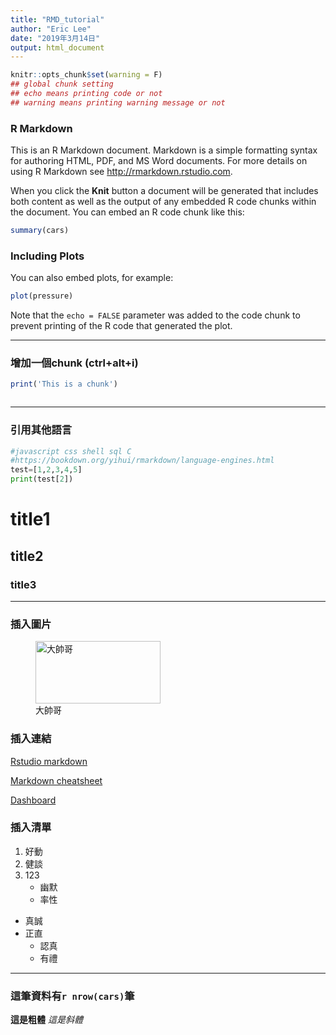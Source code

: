 ```yaml
---
title: "RMD_tutorial"
author: "Eric Lee"
date: "2019年3月14日"
output: html_document
---
```


```r
knitr::opts_chunk$set(warning = F)
## global chunk setting
## echo means printing code or not
## warning means printing warning message or not
```

### R Markdown

This is an R Markdown document. Markdown is a simple formatting syntax for authoring HTML, PDF, and MS Word documents. For more details on using R Markdown see <http://rmarkdown.rstudio.com>.

When you click the **Knit** button a document will be generated that includes both content as well as the output of any embedded R code chunks within the document. You can embed an R code chunk like this:

```r
summary(cars)
```

### Including Plots

You can also embed plots, for example:


```r
plot(pressure)
```

Note that the `echo = FALSE` parameter was added to the code chunk to prevent printing of the R code that generated the plot.

<hr>

### 增加一個chunk (ctrl+alt+i)
```r
print('This is a chunk')
```

```r

```

<hr>

### 引用其他語言
```python
#javascript css shell sql C 
#https://bookdown.org/yihui/rmarkdown/language-engines.html
test=[1,2,3,4,5]
print(test[2])
```

# title1
## title2
### title3

<hr>

### 插入圖片
![大帥哥](Lee.jpg){width="200px" height="100px"}

### 插入連結
[Rstudio markdown](https://rmarkdown.rstudio.com/authoring_basics.html)

[Markdown cheatsheet](https://www.rstudio.com/wp-content/uploads/2016/03/rmarkdown-cheatsheet-2.0.pdf)

[Dashboard](https://rmarkdown.rstudio.com/flexdashboard/)

### 插入清單

1. 好動
1. 健談
1. 123
    * 幽默
    * 率性
- 真誠
- 正直
    + 認真
    + 有禮
    
------------------------------------------------------

### 這筆資料有`r nrow(cars)`筆 
**這是粗體**
*這是斜體*